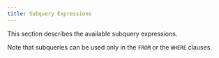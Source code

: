 ```yaml
---
title: Subquery Expressions
---
```


This section describes the available subquery expressions.

Note that subqueries can be used only in the `FROM` or the `WHERE` clauses.